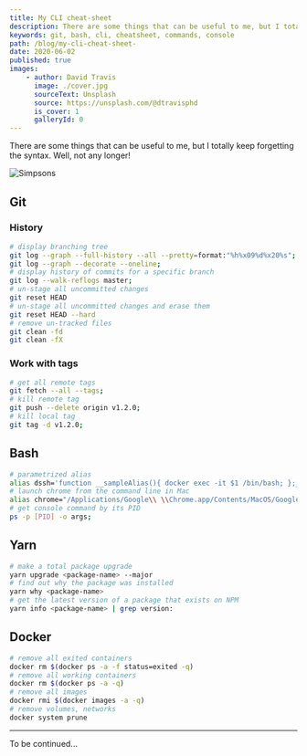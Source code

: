 ```yaml
---
title: My CLI cheat-sheet
description: There are some things that can be useful to me, but I totally keep forgetting the syntax. Well, not any longer!
keywords: git, bash, cli, cheatsheet, commands, console
path: /blog/my-cli-cheat-sheet-
date: 2020-06-02
published: true
images:
    - author: David Travis
      image: ./cover.jpg
      sourceText: Unsplash
      source: https://unsplash.com/@dtravisphd
      is_cover: 1
      galleryId: 0
---
```



There are some things that can be useful to me, but I totally keep forgetting the syntax. Well, not any longer!

<Align>

![Simpsons](https://media.giphy.com/media/3orieVBTSQmG0HKJ6o/giphy.gif "Logo Title Text 1")
<Copyright source="https://giphy.com/gifs/season-17-the-simpsons-17x12-3orieVBTSQmG0HKJ6o" authorPrefix="Picture by" author="simpsonsworld.com" sourceText="Giphy" />

</Align>

## Git

### History

```bash
# display branching tree
git log --graph --full-history --all --pretty=format:"%h%x09%d%x20%s";
git log --graph --decorate --oneline;
# display history of commits for a specific branch
git log --walk-reflogs master;
# un-stage all uncommitted changes
git reset HEAD
# un-stage all uncommitted changes and erase them
git reset HEAD --hard
# remove un-tracked files
git clean -fd
git clean -fX
```

### Work with tags

```bash
# get all remote tags
git fetch --all --tags;
# kill remote tag
git push --delete origin v1.2.0;
# kill local tag
git tag -d v1.2.0;
```

## Bash

```bash
# parametrized alias
alias dssh='function __sampleAlias(){ docker exec -it $1 /bin/bash; };__sampleAlias';
# launch chrome from the command line in Mac
alias chrome="/Applications/Google\\ \\Chrome.app/Contents/MacOS/Google\\ \\Chrome";
# get console command by its PID
ps -p [PID] -o args;
```

## Yarn

```bash
# make a total package upgrade
yarn upgrade <package-name> --major
# find out why the package was installed
yarn why <package-name>
# get the latest version of a package that exists on NPM
yarn info <package-name> | grep version:
```

## Docker

```bash
# remove all exited containers
docker rm $(docker ps -a -f status=exited -q)
# remove all working containers
docker rm $(docker ps -a -q)
# remove all images
docker rmi $(docker images -a -q)
# remove volumes, networks
docker system prune
```

---

To be continued...
